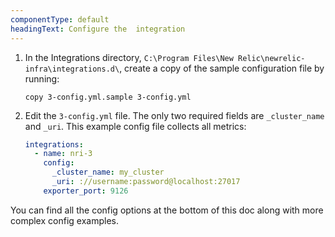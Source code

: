 ```yaml
---
componentType: default
headingText: Configure the  integration
---
```


1. In the Integrations directory, `C:\Program Files\New Relic\newrelic-infra\integrations.d\`, create a copy of the sample configuration file by running:

   ```shell
   copy 3-config.yml.sample 3-config.yml
   ```

2. Edit the `3-config.yml` file. The only two required fields are `_cluster_name` and `_uri`. This example config file collects all metrics:

   ```yml
   integrations:
     - name: nri-3
       config:
         _cluster_name: my_cluster
         _uri: ://username:password@localhost:27017
       exporter_port: 9126
   ```

You can find all the config options at the bottom of this doc along with more complex config examples.
